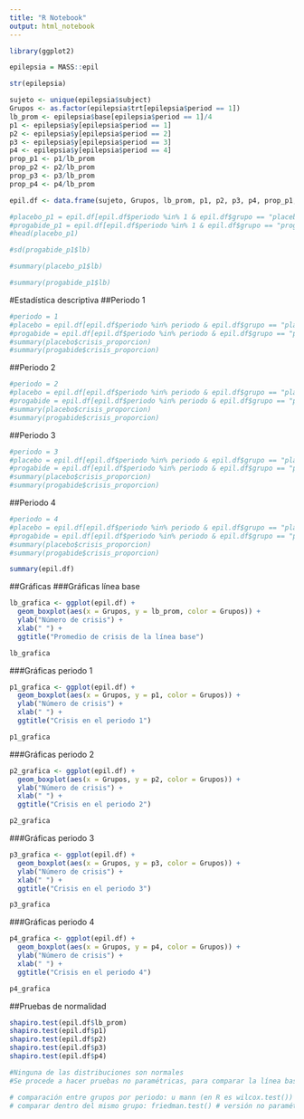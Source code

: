 ```yaml
---
title: "R Notebook"
output: html_notebook
---
```


```r
library(ggplot2)
```

```r
epilepsia = MASS::epil
```


```r
str(epilepsia)
```

```r
sujeto <- unique(epilepsia$subject)
Grupos <- as.factor(epilepsia$trt[epilepsia$period == 1])
lb_prom <- epilepsia$base[epilepsia$period == 1]/4
p1 <- epilepsia$y[epilepsia$period == 1]
p2 <- epilepsia$y[epilepsia$period == 2]
p3 <- epilepsia$y[epilepsia$period == 3]
p4 <- epilepsia$y[epilepsia$period == 4]
prop_p1 <- p1/lb_prom
prop_p2 <- p2/lb_prom
prop_p3 <- p3/lb_prom
prop_p4 <- p4/lb_prom
```

```r
epil.df <- data.frame(sujeto, Grupos, lb_prom, p1, p2, p3, p4, prop_p1, prop_p2, prop_p3, prop_p4)
```

```r
#placebo_p1 = epil.df[epil.df$periodo %in% 1 & epil.df$grupo == "placebo", ]
#progabide_p1 = epil.df[epil.df$periodo %in% 1 & epil.df$grupo == "progabide", ]
#head(placebo_p1)
```

```r
#sd(progabide_p1$lb)
```


```r
#summary(placebo_p1$lb)
```

```r
#summary(progabide_p1$lb)
```
#Estadística descriptiva
##Periodo 1
```r
#periodo = 1
#placebo = epil.df[epil.df$periodo %in% periodo & epil.df$grupo == "placebo", ]
#progabide = epil.df[epil.df$periodo %in% periodo & epil.df$grupo == "progabide", ]
#summary(placebo$crisis_proporcion)
#summary(progabide$crisis_proporcion)
```

##Periodo 2
```r
#periodo = 2
#placebo = epil.df[epil.df$periodo %in% periodo & epil.df$grupo == "placebo", ]
#progabide = epil.df[epil.df$periodo %in% periodo & epil.df$grupo == "progabide", ]
#summary(placebo$crisis_proporcion)
#summary(progabide$crisis_proporcion)
```

##Periodo 3
```r
#periodo = 3
#placebo = epil.df[epil.df$periodo %in% periodo & epil.df$grupo == "placebo", ]
#progabide = epil.df[epil.df$periodo %in% periodo & epil.df$grupo == "progabide", ]
#summary(placebo$crisis_proporcion)
#summary(progabide$crisis_proporcion)
```

##Periodo 4
```r
#periodo = 4
#placebo = epil.df[epil.df$periodo %in% periodo & epil.df$grupo == "placebo", ]
#progabide = epil.df[epil.df$periodo %in% periodo & epil.df$grupo == "progabide", ]
#summary(placebo$crisis_proporcion)
#summary(progabide$crisis_proporcion)
```


```r
summary(epil.df)
```
##Gráficas
###Gráficas línea base
```r
lb_grafica <- ggplot(epil.df) + 
  geom_boxplot(aes(x = Grupos, y = lb_prom, color = Grupos)) +
  ylab("Número de crisis") +
  xlab(" ") +
  ggtitle("Promedio de crisis de la línea base")
```

```r
lb_grafica
```
###Gráficas periodo 1
```r
p1_grafica <- ggplot(epil.df) + 
  geom_boxplot(aes(x = Grupos, y = p1, color = Grupos)) +
  ylab("Número de crisis") +
  xlab(" ") +
  ggtitle("Crisis en el periodo 1")
```

```r
p1_grafica
```

###Gráficas periodo 2
```r
p2_grafica <- ggplot(epil.df) + 
  geom_boxplot(aes(x = Grupos, y = p2, color = Grupos)) +
  ylab("Número de crisis") +
  xlab(" ") +
  ggtitle("Crisis en el periodo 2")
```

```r
p2_grafica
```

###Gráficas periodo 3
```r
p3_grafica <- ggplot(epil.df) + 
  geom_boxplot(aes(x = Grupos, y = p3, color = Grupos)) +
  ylab("Número de crisis") +
  xlab(" ") +
  ggtitle("Crisis en el periodo 3")
```

```r
p3_grafica
```
###Gráficas periodo 4
```r
p4_grafica <- ggplot(epil.df) + 
  geom_boxplot(aes(x = Grupos, y = p4, color = Grupos)) +
  ylab("Número de crisis") +
  xlab(" ") +
  ggtitle("Crisis en el periodo 4")
```

```r
p4_grafica
```
##Pruebas de normalidad
```r
shapiro.test(epil.df$lb_prom)
shapiro.test(epil.df$p1)
shapiro.test(epil.df$p2)
shapiro.test(epil.df$p3)
shapiro.test(epil.df$p4)

#Ninguna de las distribuciones son normales
#Se procede a hacer pruebas no paramétricas, para comparar la línea base con cada periodo
```


```r
# comparación entre grupos por periodo: u mann (en R es wilcox.test())
# comparar dentro del mismo grupo: friedman.test() # versión no paramétrica de la anova de medidas repetidas
```

